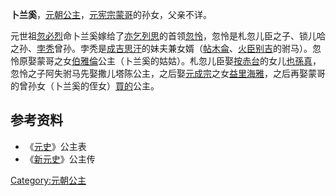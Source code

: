 {{東亞女性歷史人物
| 名稱=卜兰奚
| 身份=[[元朝|元朝]]公主
| 畫像=
| 說明=
| 姓名=卜兰奚
| 封爵=[[公主|公主]]
| 位號=
| 封號=昌国大长公主
| 出生年=
| 逝世年=
| 諡號=
| 夫=[[忽怜|忽怜]]
| 夫之父=札忽儿臣
|}}
'''卜兰奚'''，[[元朝|元朝]][[公主|公主]]，[[元宪宗|元宪宗]][[蒙哥|蒙哥]]的孙女，父亲不详。

元世祖[[忽必烈|忽必烈]]命卜兰奚嫁给了[[亦乞列思|亦乞列思]]的首领[[忽怜|忽怜]]，忽怜是札忽儿臣之子、锁儿哈之孙、[[孛秃|孛秃]]曾孙。孛秃是[[成吉思汗|成吉思汗]]的妹夫兼女婿（[[帖木侖|帖木侖]]、[[火臣别吉|火臣别吉]]的驸马）。忽怜原娶蒙哥之女[[伯雅倫|伯雅倫]]公主（卜兰奚的姑姑）。札忽儿臣娶[[按赤台|按赤台]]的女儿[[也孫真|也孫真]]，忽怜之子阿失驸马先娶撒儿塔陈公主，之后娶[[元成宗|元成宗]]之女[[益里海雅|益里海雅]]，之后再娶蒙哥的曾孙女（卜兰奚的侄女）[[買的|買的]]公主。
==参考资料==
*《[[元史|元史]]》公主表
*《[[新元史|新元史]]》公主传

{{元朝人物小作品}}
[[Category:元朝公主|Category:元朝公主]]